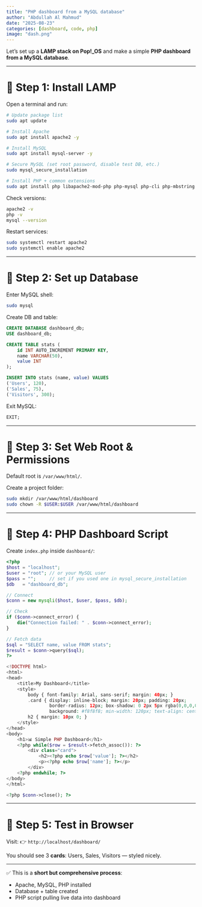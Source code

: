 ```yaml
---
title: "PHP dashboard from a MySQL database"
author: "Abdullah Al Mahmud"
date: "2025-08-23"
categories: [dashboard, code, php]
image: "dash.png"
---
```


Let’s set up a **LAMP stack on Pop!\_OS** and make a simple **PHP dashboard from a MySQL database**.

---

# 🔹 Step 1: Install LAMP

Open a terminal and run:

```bash
# Update package list
sudo apt update

# Install Apache
sudo apt install apache2 -y

# Install MySQL
sudo apt install mysql-server -y

# Secure MySQL (set root password, disable test DB, etc.)
sudo mysql_secure_installation

# Install PHP + common extensions
sudo apt install php libapache2-mod-php php-mysql php-cli php-mbstring php-xml -y
```

Check versions:

```bash
apache2 -v
php -v
mysql --version
```

Restart services:

```bash
sudo systemctl restart apache2
sudo systemctl enable apache2
```

---

# 🔹 Step 2: Set up Database

Enter MySQL shell:

```bash
sudo mysql
```

Create DB and table:

```sql
CREATE DATABASE dashboard_db;
USE dashboard_db;

CREATE TABLE stats (
    id INT AUTO_INCREMENT PRIMARY KEY,
    name VARCHAR(50),
    value INT
);

INSERT INTO stats (name, value) VALUES
('Users', 120),
('Sales', 75),
('Visitors', 300);
```

Exit MySQL:

```sql
EXIT;
```

---

# 🔹 Step 3: Set Web Root & Permissions

Default root is `/var/www/html/`.

Create a project folder:

```bash
sudo mkdir /var/www/html/dashboard
sudo chown -R $USER:$USER /var/www/html/dashboard
```

---

# 🔹 Step 4: PHP Dashboard Script

Create `index.php` inside `dashboard/`:

```php
<?php
$host = "localhost";
$user = "root"; // or your MySQL user
$pass = "";     // set if you used one in mysql_secure_installation
$db   = "dashboard_db";

// Connect
$conn = new mysqli($host, $user, $pass, $db);

// Check
if ($conn->connect_error) {
    die("Connection failed: " . $conn->connect_error);
}

// Fetch data
$sql = "SELECT name, value FROM stats";
$result = $conn->query($sql);
?>

<!DOCTYPE html>
<html>
<head>
    <title>My Dashboard</title>
    <style>
        body { font-family: Arial, sans-serif; margin: 40px; }
        .card { display: inline-block; margin: 20px; padding: 20px;
                border-radius: 12px; box-shadow: 0 2px 5px rgba(0,0,0,0.2);
                background: #f8f8f8; min-width: 120px; text-align: center; }
        h2 { margin: 10px 0; }
    </style>
</head>
<body>
    <h1>📊 Simple PHP Dashboard</h1>
    <?php while($row = $result->fetch_assoc()): ?>
        <div class="card">
            <h2><?php echo $row['value']; ?></h2>
            <p><?php echo $row['name']; ?></p>
        </div>
    <?php endwhile; ?>
</body>
</html>

<?php $conn->close(); ?>
```

---

# 🔹 Step 5: Test in Browser

Visit:
👉 `http://localhost/dashboard/`

You should see 3 **cards**: Users, Sales, Visitors — styled nicely.

---

✅ This is a **short but comprehensive process**:

* Apache, MySQL, PHP installed
* Database + table created
* PHP script pulling live data into dashboard


